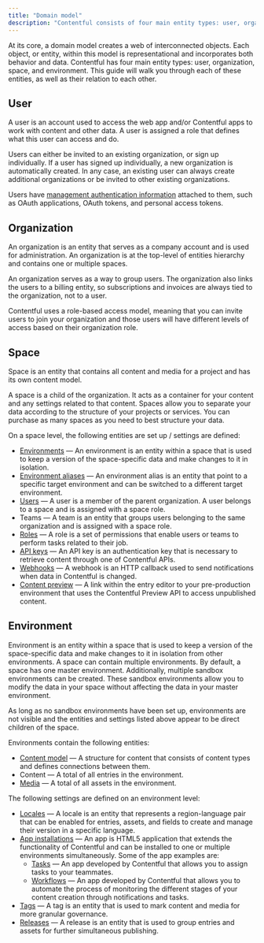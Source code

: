 ```yaml
---
title: "Domain model"
description: "Contentful consists of four main entity types: user, organization, space, and environment. This guide walks you through each of these entities."
---
```


At its core, a domain model creates a web of interconnected objects. Each object, or entity, within this model is representational and incorporates both behavior and data. Contentful has four main entity types: user, organization, space, and environment. This guide will walk you through each of these entities, as well as their relation to each other.


## User

A user is an account used to access the web app and/or Contentful apps to work with content and other data. A user is assigned a role that defines what this user can access and do.

Users can either be invited to an existing organization, or sign up individually. If a user has signed up individually, a new organization is automatically created. In any case, an existing user can always create additional organizations or be invited to other existing organizations.

Users have [management authentication information](/developers/docs/references/authentication/#the-content-management-api) attached to them, such as OAuth applications, OAuth tokens, and personal access tokens.

## Organization

An organization is an entity that serves as a company account and is used for administration. An organization is at the top-level of entities hierarchy and contains one or multiple spaces.

An organization serves as a way to group users. The organization also links the users to a billing entity, so subscriptions and invoices are always tied to the organization, not to a user.

Contentful uses a role-based access model, meaning that you can invite users to join your organization and those users will have different levels of access based on their organization role.

## Space

Space is an entity that contains all content and media for a project and has its own content model.

A space is a child of the organization. It acts as a container for your content and any settings related to that content. Spaces allow you to separate your data according to the structure of your projects or services. You can purchase as many spaces as you need to best structure your data.

 On a space level, the following entities are set up / settings are defined:

- [Environments](#environment) — An environment is an entity within a space that is used to keep a version of the space-specific data and make changes to it in isolation.
- [Environment aliases](/developers/docs/concepts/environment-aliases/) — An environment alias is an entity that point to a specific target environment and can be switched to a different target environment.
- [Users](#user) — A user is a member of the parent organization. A user belongs to a space and is assigned with a space role.
- Teams — A team is an entity that groups users belonging to the same organization and is assigned with a space role.
- [Roles](/help/space-roles-and-permissions/) — A role is a set of permissions that enable users or teams to perform tasks related to their job.
- [API keys](/developers/docs/references/authentication/#the-delivery-and-preview-api) — An API key is an authentication key that is necessary to retrieve content through one of Contentful APIs.
- [Webhooks](/developers/docs/webhooks/overview/) — A webhook is an HTTP callback used to send notifications when data in Contentful is changed.
- [Content preview](/developers/docs/tutorials/preview/content-preview/) — A link within the entry editor to your pre-production environment that uses the Contentful Preview API to access unpublished content.

## Environment

Environment is an entity within a space that is used to keep a version of the space-specific data and make changes to it in isolation from other environments. A space can contain multiple environments. By default, a space has one master environment. Additionally, multiple sandbox environments can be created. These sandbox environments allow you to modify the data in your space without affecting the data in your master environment.

<div class="note">As long as no sandbox environments have been set up, environments are not visible and the entities and settings listed above appear to be direct children of the space.</div>

Environments contain the following entities:

- [Content model](/help/content-modelling-basics/) — A structure for content that consists of content types and defines connections between them.
- Content — A total of all entries in the environment.
- [Media](/help/working-with-media/) — A total of all assets in the environment.

The following settings are defined on an environment level:

- [Locales](/developers/docs/references/content-management-api/#/reference/locales) — A locale is an entity that represents a region-language pair that can be enabled for entries, assets, and fields to create and manage their version in a specific language.
- [App installations](/developers/docs/extensibility/app-framework/app-installation/) — An app is HTML5 application that extends the functionality of Contentful and can be installed to one or multiple environments simultaneously. Some of the app examples are:
   - [Tasks](/help/tasks/) — An app developed by Contentful that allows you to assign tasks to your teammates.
   - [Workflows](/help/workflows-overview/) — An app developed by Contentful that allows you to automate the process of monitoring the different stages of your content creation through notifications and tasks.
- [Tags](/help/tags/) — A tag is an entity that is used to mark content and media for more granular governance.
- [Releases](/help/what-is-a-release/) — A release is an entity that is used to group entries and assets for further simultaneous publishing.
